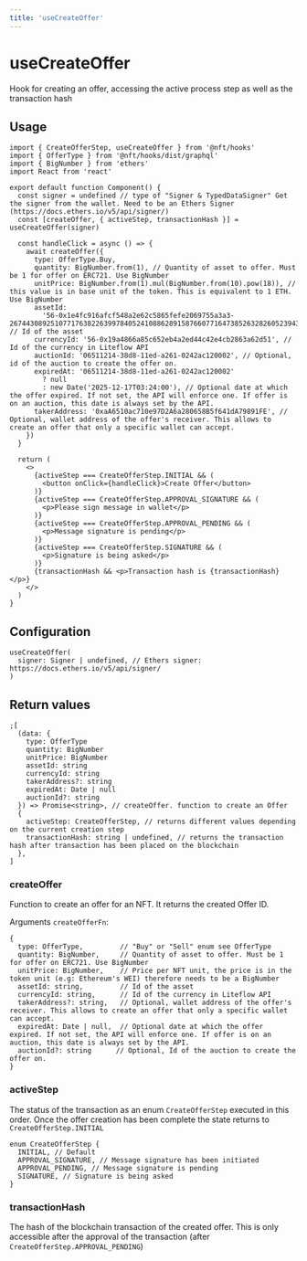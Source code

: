 ```yaml
---
title: 'useCreateOffer'
---
```


# useCreateOffer

Hook for creating an offer, accessing the active process step as well as the transaction hash

## Usage

```tsx
import { CreateOfferStep, useCreateOffer } from '@nft/hooks'
import { OfferType } from '@nft/hooks/dist/graphql'
import { BigNumber } from 'ethers'
import React from 'react'

export default function Component() {
  const signer = undefined // type of "Signer & TypedDataSigner" Get the signer from the wallet. Need to be an Ethers Signer (https://docs.ethers.io/v5/api/signer/)
  const [createOffer, { activeStep, transactionHash }] = useCreateOffer(signer)

  const handleClick = async () => {
    await createOffer({
      type: OfferType.Buy,
      quantity: BigNumber.from(1), // Quantity of asset to offer. Must be 1 for offer on ERC721. Use BigNumber
      unitPrice: BigNumber.from(1).mul(BigNumber.from(10).pow(18)), // this value is in base unit of the token. This is equivalent to 1 ETH. Use BigNumber
      assetId:
        '56-0x1e4fc916afcf548a2e62c5865fefe2069755a3a3-26744308925107717638226399784052410886289158766077164738526328260523943400243', // Id of the asset
      currencyId: '56-0x19a4866a85c652eb4a2ed44c42e4cb2863a62d51', // Id of the currency in Liteflow API
      auctionId: '06511214-38d8-11ed-a261-0242ac120002', // Optional, id of the auction to create the offer on.
      expiredAt: '06511214-38d8-11ed-a261-0242ac120002'
        ? null
        : new Date('2025-12-17T03:24:00'), // Optional date at which the offer expired. If not set, the API will enforce one. If offer is on an auction, this date is always set by the API.
      takerAddress: '0xaA6510ac710e97D2A6a280658B5f641dA79891FE', // Optional, wallet address of the offer's receiver. This allows to create an offer that only a specific wallet can accept.
    })
  }

  return (
    <>
      {activeStep === CreateOfferStep.INITIAL && (
        <button onClick={handleClick}>Create Offer</button>
      )}
      {activeStep === CreateOfferStep.APPROVAL_SIGNATURE && (
        <p>Please sign message in wallet</p>
      )}
      {activeStep === CreateOfferStep.APPROVAL_PENDING && (
        <p>Message signature is pending</p>
      )}
      {activeStep === CreateOfferStep.SIGNATURE && (
        <p>Signature is being asked</p>
      )}
      {transactionHash && <p>Transaction hash is {transactionHash}</p>}
    </>
  )
}
```

## Configuration

```tsx
useCreateOffer(
  signer: Signer | undefined, // Ethers signer: https://docs.ethers.io/v5/api/signer/
)
```

## Return values

```tsx
;[
  (data: {
    type: OfferType
    quantity: BigNumber
    unitPrice: BigNumber
    assetId: string
    currencyId: string
    takerAddress?: string
    expiredAt: Date | null
    auctionId?: string
  }) => Promise<string>, // createOffer. function to create an Offer
  {
    activeStep: CreateOfferStep, // returns different values depending on the current creation step
    transactionHash: string | undefined, // returns the transaction hash after transaction has been placed on the blockchain
  },
]
```

### createOffer

Function to create an offer for an NFT. It returns the created Offer ID.

Arguments `createOfferFn`:

```tsx
{
  type: OfferType,         // "Buy" or "Sell" enum see OfferType
  quantity: BigNumber,     // Quantity of asset to offer. Must be 1 for offer on ERC721. Use BigNumber
  unitPrice: BigNumber,    // Price per NFT unit, the price is in the token unit (e.g: Ethereum's WEI) therefore needs to be a BigNumber
  assetId: string,         // Id of the asset
  currencyId: string,      // Id of the currency in Liteflow API
  takerAddress?: string,   // Optional, wallet address of the offer's receiver. This allows to create an offer that only a specific wallet can accept.
  expiredAt: Date | null,  // Optional date at which the offer expired. If not set, the API will enforce one. If offer is on an auction, this date is always set by the API.
  auctionId?: string      // Optional, Id of the auction to create the offer on.
}
```

### activeStep

The status of the transaction as an enum `CreateOfferStep` executed in this order. Once the offer creation has been complete the state returns to `CreateOfferStep.INITIAL`

```tsx
enum CreateOfferStep {
  INITIAL, // Default
  APPROVAL_SIGNATURE, // Message signature has been initiated
  APPROVAL_PENDING, // Message signature is pending
  SIGNATURE, // Signature is being asked
}
```

### transactionHash

The hash of the blockchain transaction of the created offer. This is only accessible after the approval of the transaction (after `CreateOfferStep.APPROVAL_PENDING`)
